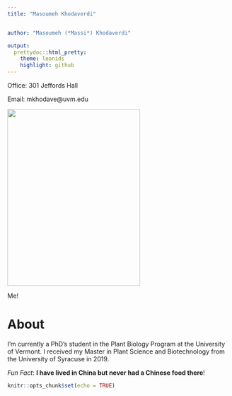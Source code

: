 ```yaml
---
title: "Masoumeh Khodaverdi"


author: "Masoumeh (*Massi*) Khodaverdi"

output: 
  prettydoc::html_pretty:
    theme: leonids
    highlight: github
---
```

<p align="center">

Office: 301 Jeffords Hall   
    
Email: mkhodave@uvm.edu   

<img src="image.jpeg" width="300" height="400" />

Me!

# About


I’m currently a PhD’s student in the Plant Biology Program at the University of Vermont. I received my Master  in Plant Science and Biotechnology from the University of Syracuse in 2019.



*Fun Fact*: **I have lived in China but never had a Chinese food there**!





```r
knitr::opts_chunk$set(echo = TRUE)
```

#
